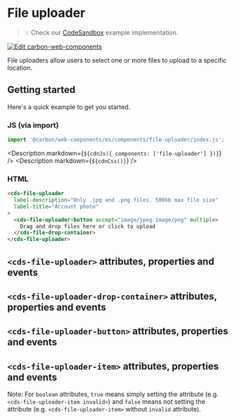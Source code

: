 
# File uploader

> 💡 Check our
> [CodeSandbox](https://codesandbox.io/s/github/carbon-design-system/carbon-for-ibm-dotcom/tree/feat/main/packages/carbon-web-components/examples/codesandbox/basic/components/file-uploader)
> example implementation.

[![Edit carbon-web-components](https://codesandbox.io/static/img/play-codesandbox.svg)](https://codesandbox.io/s/github/carbon-design-system/carbon-for-ibm-dotcom/tree/feat/main/packages/carbon-web-components/examples/codesandbox/basic/components/file-uploader)

File uploaders allow users to select one or more files to upload to a specific
location.

## Getting started

Here's a quick example to get you started.

### JS (via import)

```javascript
import '@carbon/web-components/es/components/file-uploader/index.js';
```

<Description markdown={`${cdnJs({ components: ['file-uploader'] })}`} />
<Description markdown={`${cdnCss()}`} />

### HTML

```html
<cds-file-uploader
  label-description="Only .jpg and .png files. 500kb max file size"
  label-title="Account photo"
>
  <cds-file-uploader-button accept="image/jpeg image/png" multiple>
    Drag and drop files here or click to upload
  </cds-file-drop-container>
</cds-file-uploader>
```

## `<cds-file-uploader>` attributes, properties and events

<Props of="cds-file-uploader" />

## `<cds-file-uploader-drop-container>` attributes, properties and events

<Props of="cds-file-uploader-drop-container" />

## `<cds-file-uploader-button>` attributes, properties and events

<Props of="cds-file-uploader-button" />

## `<cds-file-uploader-item>` attributes, properties and events

Note: For `boolean` attributes, `true` means simply setting the attribute (e.g.
`<cds-file-uploader-item invalid>`) and `false` means not setting the attribute
(e.g. `<cds-file-uploader-item>` without `invalid` attribute).

<Props of="cds-file-uploader-item" />
